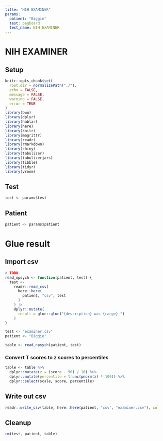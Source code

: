 ```yaml
---
title: "NIH EXAMINER"
params:
  patient: "Biggie"
  test: pegboard
  test_name: NIH EXAMINER
---
```


# NIH EXAMINER

## Setup

```r
knitr::opts_chunk$set(
  root.dir = normalizePath("./"),
  echo = FALSE,
  message = FALSE,
  warning = FALSE,
  error = TRUE
)
library(bwu)
library(dplyr)
library(hablar)
library(here)
library(knitr)
library(magrittr)
library(readr)
library(rmarkdown)
library(shiny)
library(tabulizer)
library(tabulizerjars)
library(tibble)
library(tidyr)
library(vroom)
```

## Test

```r
test <- params$test
```

## Patient

```r
patient <- params$patient
```

# Glue result

## Import csv

```r
# TODO
read_npsych <- function(patient, test) {
  test <-
    readr::read_csv(
      here::here(
        patient, "csv", test
      )
    ) |>
    dplyr::mutate(
      result = glue::glue("{description} was {range}.")
    )
}
```

```r
test <- "examiner.csv"
patient <- "Biggie"
```

```r
table <- read_npsych(patient, test)
```

### Convert T scores to z scores to percentiles

```r
table <- table %>%
  dplyr::mutate(z = (score - 50) / 10) %>%
  dplyr::mutate(percentile = trunc(pnorm(z) * 100)) %>%
  dplyr::select(scale, score, percentile)
```

## Write out csv

```r
readr::write_csv(table, here::here(patient, "csv", "examiner.csv"), col_names = TRUE, na = "")
```

## Cleanup

```r
rm(test, patient, table)
```
